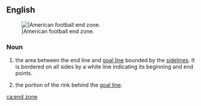 {{also|endzone}}
==English==
{{wikipedia}}
[[Image:120107-LA-USC-UCLA05-TDMcKnight.jpg|thumb||American football end zone.]]

===Noun===
{{en-noun}}

# {{lb|en|American football}} the area between the end line and [[goal line]] bounded by the [[sideline]]s. It is bordered on all sides by a white line indicating its beginning and end points. 
# {{lb|en|field hockey}} the portion of the rink behind the [[goal line]].

[[ca:end zone]]